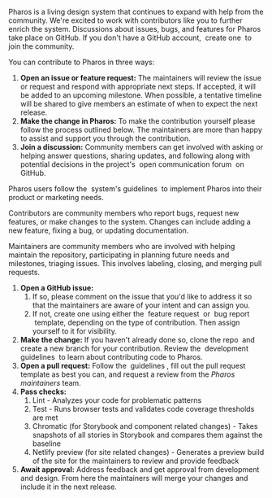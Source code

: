 
<PageSection title="Contributing development" isHeader></PageSection>

<PageSection title="">
  <p>
    Pharos is a living design system that continues to expand with help from the community. We're
    excited to work with contributors like you to further enrich the system. Discussions about
    issues, bugs, and features for Pharos take place on GitHub. If you don't have a GitHub
    account,&nbsp;
    <PharosLink href="https://github.com/signup?ref_cta=Sign+up&ref_loc=header+logged+out&ref_page=%2F&source=header-home">
      create one
    </PharosLink>&nbsp;to join the community.
  </p>
  <p>You can contribute to Pharos in three ways:</p>
  <ol>
    <li>
      <strong>Open an issue or feature request:</strong> The maintainers will review the issue or
      request and respond with appropriate next steps. If accepted, it will be added to an upcoming
      milestone. When possible, a tentative timeline will be shared to give members an estimate of
      when to expect the next release.
    </li>
    <li>
      <strong>Make the change in Pharos:</strong> To make the contribution yourself please follow
      the process outlined below. The maintainers are more than happy to assist and support you
      through the contribution.
    </li>
    <li>
      <strong>Join a discussion:</strong> Community members can get involved with asking or helping
      answer questions, sharing updates, and following along with potential decisions in the
      project's&nbsp;
      <PharosLink href="https://github.com/ithaka/pharos/discussions">
        open communication forum
      </PharosLink>&nbsp;on GitHub.
    </li>
  </ol>
</PageSection>

<PageSection title="The Pharos community">
  <PageSection title="Users" subSectionLevel={1}>
    <p>
      Pharos users follow the&nbsp;
      <PharosLink href="https://pharos.jstor.org/brand-expressions/logos">
        system's guidelines
      </PharosLink>&nbsp;to implement Pharos into their product or marketing needs.
    </p>
  </PageSection>
  <PageSection title="Contributors" subSectionLevel={1}>
    <p>
      Contributors are community members who report bugs, request new features, or make changes to
      the system. Changes can include adding a new feature, fixing a bug, or updating documentation.
    </p>
  </PageSection>
  <PageSection title="Maintainers" subSectionLevel={1}>
    <p>
      Maintainers are community members who are involved with helping maintain the repository,
      participating in planning future needs and milestones, triaging issues. This involves
      labeling, closing, and merging pull requests.
    </p>
  </PageSection>
</PageSection>

<PageSection title="The process">
  <ol>
    <li>
      <strong>Open a GitHub issue:</strong>
      <ol>
        <li>
          If so, please comment on the issue that you'd like to address it so that the maintainers
          are aware of your intent and can assign you.
        </li>
        <li>
          If not, create one using either the&nbsp;
          <PharosLink href="https://github.com/ithaka/pharos/issues/new?assignees=&labels=feature+request&template=feature_request.md">
            feature request
          </PharosLink>&nbsp;or&nbsp;
          <PharosLink href="https://github.com/ithaka/pharos/issues/new?assignees=&labels=bug&template=bug_report.md">
            bug report
          </PharosLink>
          &nbsp;template, depending on the type of contribution. Then assign yourself to it for visibility.
        </li>
      </ol>
    </li>
    <li>
      <strong>Make the change:</strong>
      If you haven't already done so, clone the <PharosLink href="https://github.com/ithaka/pharos">
        repo
      </PharosLink>&nbsp;and create a new branch for your contribution. Review the&nbsp;
      <PharosLink href="https://github.com/ithaka/pharos/blob/develop/docs/README.md">
        development guidelines
      </PharosLink>
      &nbsp;to learn about contributing code to Pharos.
    </li>
    <li>
      <strong>Open a pull request:</strong>
      Follow the&nbsp;
      <PharosLink href="https://github.com/ithaka/pharos/blob/develop/docs/development/conventions/pull-requests.md">
        guidelines
      </PharosLink>
      , fill out the pull request template as best you can, and request a review from the <i>
        Pharos maintainers
      </i> team.
    </li>
    <li>
      <strong>Pass checks:</strong>
      <ol>
        <li>Lint - Analyzes your code for problematic patterns</li>
        <li>Test - Runs browser tests and validates code coverage thresholds are met</li>
        <li>
          Chromatic (for Storybook and component related changes) - Takes snapshots of all stories
          in Storybook and compares them against the baseline
        </li>
        <li>
          Netlify preview (for site related changes) - Generates a preview build of the site for the
          maintainers to review and provide feedback
        </li>
      </ol>
    </li>
    <li>
      <strong>Await approval:</strong> Address feedback and get approval from development and
      design. From here the maintainers will merge your changes and include it in the next release.
    </li>
  </ol>
</PageSection>
